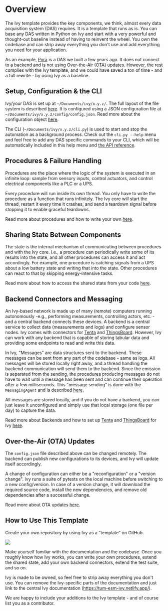 # Overview

The Ivy template provides the key components, we think, almost every data acquisition system (DAS) requires. It is a template that runs as is. You can base any DAS written in Python on Ivy and start with a very powerful and thought-out baseline instead of having to reinvent the wheel. You own the codebase and can strip away everything you don't use and add everything you need for your application.

As an example, [Pyra](https://github.com/tum-esm/pyra) is a DAS we built a few years ago. It does not connect to a backend and is not using Over-the-Air (OTA) updates. However, the rest complies with the Ivy template, and we could have saved a ton of time - and a full rewrite - by using Ivy as a baseline.

## Setup, Configuration & the CLI

Ivy/your DAS is set up at `~/Documents/ivy/x.y.z/`. The full layout of the file system is described [here](/concepts/system-layout). It is configured using a JSON configuration file at `~/Documents/ivy/x.y.z/config/config.json`. Read more about the configuration object [here](/interfaces/configuration).

The CLI (`~/Documents/ivy/x.y.z/cli.py`) is used to start and stop the automation as a background process. Check out the `cli.py --help` menu and feel free to add any DAS specific commands to your CLI, which will be automatically included in this help menu and [the API reference](/api-reference/cli).

## Procedures & Failure Handling

Procedures are the place where the logic of the system is executed in an infinite loop: sample from sensory inputs, control actuators, and control electrical components like a PLC or a UPS.

Every procedure will run inside its own thread. You only have to write the procedure as a function that runs infinitely. The Ivy core will start the thread, restart it every time it crashes, and send a teardown signal before stopping it to enable graceful teardowns.

Read more about procedures and how to write your own [here](/concepts/procedures).

## Sharing State Between Components

The state is the internal mechanism of communicating between procedures and with the Ivy core. I.e., a procedure can periodically write some of its results into the state, and all other procedures can access it and act accordingly. For example, one procedure is catching signals from a UPS about a low battery state and writing that into the state. Other procedures can react to that by skipping energy-intensive tasks.

Read more about how to access the shared state from your code [here](/interfaces/state).

## Backend Connectors and Messaging

An Ivy-based network is made up of many (remote) computers running autonomously -e.g., performing measurements, controlling actors, etc. - and a central backend connects these devices. A backend is a central service to collect data (measurements and logs) and configure sensor nodes. Ivy comes with connectors for [Tenta](https://tenta.onrender.com) and [ThingsBoard](https://thingsboard.io). However, Ivy can work with any backend that is capable of storing tabular data and providing some endpoints to read and write this data.

In Ivy, "Messages" are data structures sent to the backend. These messages can be sent from any part of the codebase - same as logs. All messages will be stored locally right away, and a thread handling the backend communication will send them to the backend. Since the emission is separated from the sending, the procedures producing messages do not have to wait until a message has been sent and can continue their operation after a few milliseconds. This "message sending" is done with the `MessagingAgent` and is described [here](/interfaces/messages).

All messages are stored locally, and if you do not have a backend, you can just leave it unconfigured and simply use that local storage (one file per day) to capture the data.

Read more about Backends and how to set up [Tenta](https://tenta.onrender.com) and [ThingsBoard](https://thingsboard.io) for Ivy [here](/backends/general).

## Over-the-Air (OTA) Updates

The `config.json` file described above can be changed remotely. The backend can publish new configurations to its devices, and Ivy will update itself accordingly.

A change of configuration can either be a "reconfiguration" or a "version change". Ivy runs a suite of pytests on the local machine before switching to a new config/version. In case of a version change, it will download the required source code, install the new dependencies, and remove old dependencies after a successful change.

Read more about OTA updates [here](/concepts/over-the-air-updates).

## How to Use This Template

Create your own repository by using Ivy as a "template" on GitHub.

<img src="/use-template-button.png" class="mt-2 -mb-4" />

Make yourself familiar with the documentation and the codebase. Once you roughly know how Ivy works, you can write your own procedures, extend the shared state, add your own backend connectors, extend the test suite, and so on.

Ivy is made to be owned, so feel free to strip away everything you don't use. You can remove the Ivy-specific parts of the documentation and just link to the central Ivy documentation (https://tum-esm-ivy.netlify.app/).

We are happy to include your additions to the Ivy template - and of course list you as a contributor.

